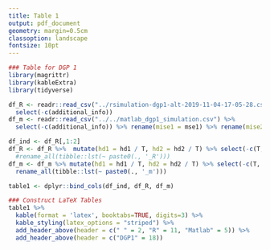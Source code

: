 ```yaml
---
title: Table 1
output: pdf_document
geometry: margin=0.5cm
classoption: landscape
fontsize: 10pt
--- 
```


```r
### Table for DGP 1
library(magrittr)
library(kableExtra)
library(tidyverse)

df_R <- readr::read_csv("../rsimulation-dgp1-alt-2019-11-04-17-05-28.csv") %>%
  select(-c(additional_info))
df_m <- readr::read_csv("../../matlab_dgp1_simulation.csv") %>% 
  select(-c(additional_info)) %>% rename(mise1 = mse1) %>% rename(mise2 = mse2)

df_ind <- df_R[,1:2]
df_R <- df_R %>%  mutate(hd1 = hd1 / T, hd2 = hd2 / T) %>% select(-c(T, N)) #%>% 
  #rename_all(tibble::lst(~ paste0(., '_R')))
df_m <- df_m %>% mutate(hd1 = hd1 / T, hd2 = hd2 / T) %>% select(-c(T, N)) %>%
  rename_all(tibble::lst(~ paste0(., '_m')))

table1 <- dplyr::bind_cols(df_ind, df_R, df_m)
```

```r
### Construct LaTeX Tables 
table1 %>% 
  kable(format = 'latex', booktabs=TRUE, digits=3) %>%
  kable_styling(latex_options = "striped") %>% 
  add_header_above(header = c(" " = 2, "R" = 11, "Matlab" = 5)) %>% 
  add_header_above(header = c("DGP1" = 18))
```